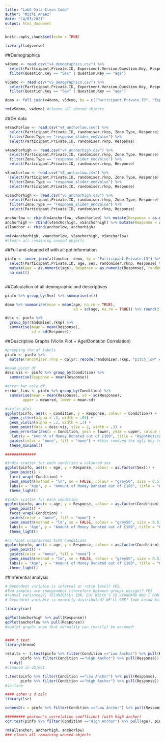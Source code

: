 ```yaml
---
title: "Lab5 Data Clean Code"
author: "Michi Aneez"
date: "14/03/2021"
output: html_document
---
```


```r
knitr::opts_chunk$set(echo = TRUE)
```

```r
library(tidyverse)
```

##Demographics
```r
v4demo <- read.csv("v4_demographics.csv") %>%
  select(Participant.Private.ID, Experiment.Version,Question.Key, Response) %>%
  filter(Question.Key == "Sex" | Question.Key == "age")

v5demo <- read.csv("v5_demographics.csv") %>%
  select(Participant.Private.ID, Experiment.Version,Question.Key, Response) %>%
  filter(Question.Key == "Sex" | Question.Key == "age")

demo <- full_join(v4demo, v5demo, by = c("Participant.Private.ID", "Experiment.Version", "Question.Key", "Response")) %>% spread(Question.Key, Response) %>% mutate(age = as.numeric(age)) %>% na.omit()

rm(v5demo, v4demo) #cleans all unused objects
```

##DV data
```r
v4anchorlow <- read.csv("v4_anchorlow.csv") %>% 
  select(Participant.Private.ID, randomiser.rknp, Zone.Type, Response) %>%
  filter(Zone.Type == "response_slider_endValue") %>%
  select(Participant.Private.ID, randomiser.rknp, Response)

v4anchorhigh <- read.csv("v4_anchorhigh.csv") %>% 
  select(Participant.Private.ID, randomiser.rknp, Zone.Type, Response) %>%
  filter(Zone.Type == "response_slider_endValue") %>%
  select(Participant.Private.ID, randomiser.rknp, Response)

v5anchorlow <- read.csv("v5_anchorlow.csv") %>% 
  select(Participant.Private.ID, randomiser.rknp, Zone.Type, Response) %>%
  filter(Zone.Type == "response_slider_endValue") %>%
  select(Participant.Private.ID, randomiser.rknp, Response)

v5anchorhigh <- read.csv("v5_anchorhigh.csv") %>% 
  select(Participant.Private.ID, randomiser.rknp, Zone.Type, Response) %>%
  filter(Zone.Type == "response_slider_endValue") %>%
  select(Participant.Private.ID, randomiser.rknp, Response)

anchorlow <- rbind(v4anchorlow, v5anchorlow) %>% mutate(Response = as.numeric(Response))
anchorhigh <- rbind(v4anchorhigh, v5anchorhigh) %>% mutate(Response = as.numeric(Response))
allanchor <- rbind(anchorlow, anchorhigh)

rm(v4anchorhigh, v4anchorlow, v5anchorhigh, v5anchorlow) 
#clears all remaining unused objects
```

##Full and cleaned df with all ppt information
```r
pinfo <- inner_join(allanchor, demo, by = "Participant.Private.ID") %>% 
  select(Participant.Private.ID, age, Sex, randomiser.rknp, Response) %>%
  mutate(age = as.numeric(age), Response = as.numeric(Response), randomiser.rknp = as.factor(randomiser.rknp)) %>%
  na.omit()
  
```

##Calculation of all demographic and descriptives
```r
pinfo %>% group_by(Sex) %>% summarise(n())

demo %>% summarise(mean = mean(age, na.rm = TRUE),
                               sd = sd(age, na.rm = TRUE)) %>% round(2)

desc <- pinfo %>%
  group_by(randomiser.rknp) %>%
  summarise(mean = mean(Response),
            sd = sd(Response))
```

##Descriptive Graphs (Violin Plot + Age/Donation Correlation)
```r
#prepping the df labels
pinfo <- pinfo %>%
  mutate(randomiser.rknp = dplyr::recode(randomiser.rknp, "pitch_low" = "Low Anchor","pitch_high" = "High Anchor")) %>% rename(Condition = randomiser.rknp)

#mean point df
desc.vis <- pinfo %>% group_by(Condition) %>% 
  summarise(Response = mean(Response))

#error bar calc df
errbar_lims <- pinfo %>% group_by(Condition) %>% 
  summarise(mean = mean(Response), sd = sd(Response), 
        upper = mean+sd, lower = mean-sd)

#violin plot
ggplot(pinfo, aes(x = Condition, y = Response, colour = Condition)) +
  geom_jitter(alpha = .3, width = .09) +
  geom_violin(alpha = .2, width = .3) +
  geom_point(data = desc.vis, size = 2, width = .3) +
  geom_errorbar(aes(x = Condition, ymin = lower, ymax = upper, colour = Condition), errbar_lims, inherit.aes = FALSE, width = 0.04) +
   labs(y = "Amount of Money Donated out of £100", title = "Hypothetical Participant Donations across the High and Low Anchor Conditions") +
  guides(color = "none", fill = "none") + #this removed the ugly key to the side indicating the groups
  theme_minimal()

############## 

#indiv scatter for each condition w coloured sex
ggplot(pinfo, aes(x = age, y = Response, colour = as.factor(Sex))) +
  geom_point() +
  facet_wrap(~Condition) +
  geom_smooth(method = "lm", se = FALSE, colour = "grey50", size = 0.5) +
  labs(x = "Age", y = "Amount of Money Donated out of £100", title = "Correlation between Age and Hypothetical Donation Across Both Conditions", colour = "Sex") +
  theme_light()

#indiv scatter for each condition
ggplot(pinfo, aes(x = age, y = Response, colour = as.factor(Condition))) +
  geom_point() +
  facet_wrap(~Condition) +
  guides(color = "none", fill = "none") +
  geom_smooth(method = "lm", se = FALSE, colour = "grey50", size = 0.5) +
  labs(x = "Age", y = "Amount of Money Donated out of £100", title = "Correlation between Age and Hypothetical Donation Across Both Conditions") +
  theme_light()

#no facet wrap/across both conditions
ggplot(pinfo, aes(x = age, y = Response, colour = as.factor(Condition))) +
  geom_point() +
  guides(color = "none", fill = "none") +
  geom_smooth(method = "lm", se = FALSE, colour = "grey50", size = 0.5) +
  labs(x = "Age", y = "Amount of Money Donated out of £100", title = "Correlation between Age and Hypothetical Donation Across Both Conditions") +
  theme_light()
```

##inferential analysis
```r
# Dependent variable is interval or ratio level? YES
#Two samples are independent (therefore between groups design)? YES
#(equal variances?) TECHNICALLY IDK, BUT WELCH'S IS STANDARD AND I DON'T REALLY CARE TO DO LEVENE'S RN
# Dependent variable is normally distributed? WE'LL SEE! look below bitches

library(car)

qqPlot(anchorhigh %>% pull(Response))
qqPlot(anchorlow %>% pull(Response))
#aaplot graphs show that normality can (mostly) be assumed!


#### t test 
library(broom)
  
results <- t.test(pinfo %>% filter(Condition =="Low Anchor") %>% pull(Response),
       pinfo %>% filter(Condition =="High Anchor") %>% pull(Response)) %>%
  tidy()
#cleaned in object

t.test(pinfo %>% filter(Condition =="Low Anchor") %>% pull(Response),
       pinfo %>% filter(Condition =="High Anchor") %>% pull(Response))
#in-line

#### cohen's d calc
library(lsr)

cohensD(x = pinfo %>% filter(Condition =="Low Anchor") %>% pull(Response), y = pinfo %>% filter(Condition =="High Anchor") %>% pull(Response), method = "unequal")

######### pearson's correlation coefficient (with high anchor)
cor.test(pinfo %>% filter(Condition =="High Anchor") %>% pull(age), pinfo %>% filter(Condition =="High Anchor") %>% pull(Response), method = "pearson")

rm(allanchor, anchorhigh, anchorlow) 
### clears all remaining unused objects
```

